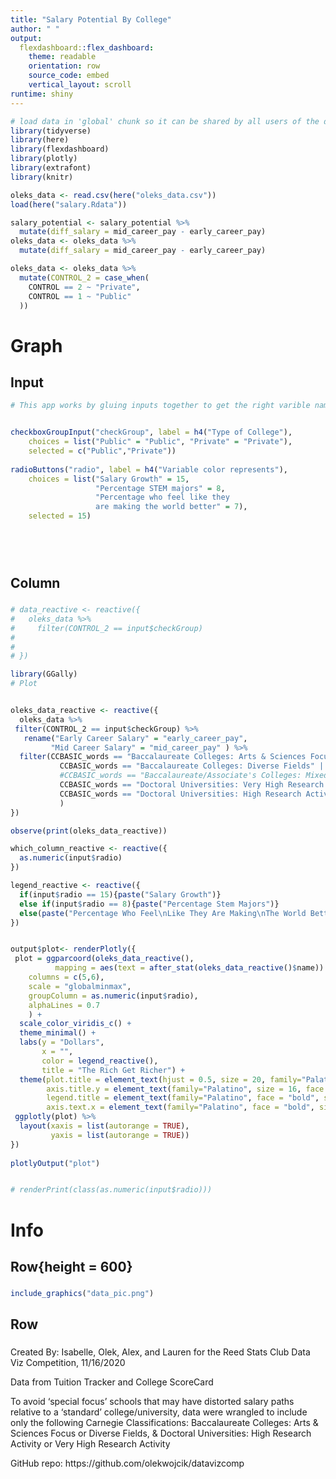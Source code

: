 ```yaml
---
title: "Salary Potential By College"
author: " " 
output: 
  flexdashboard::flex_dashboard:
    theme: readable 
    orientation: row
    source_code: embed
    vertical_layout: scroll 
runtime: shiny
---
```


```r
# load data in 'global' chunk so it can be shared by all users of the dashboard
library(tidyverse)
library(here)
library(flexdashboard)
library(plotly)
library(extrafont)
library(knitr)

```



```r
oleks_data <- read.csv(here("oleks_data.csv"))
load(here("salary.Rdata"))

salary_potential <- salary_potential %>%
  mutate(diff_salary = mid_career_pay - early_career_pay)
oleks_data <- oleks_data %>%
  mutate(diff_salary = mid_career_pay - early_career_pay)

oleks_data <- oleks_data %>%
  mutate(CONTROL_2 = case_when(
    CONTROL == 2 ~ "Private",
    CONTROL == 1 ~ "Public"
  ))
```



Graph 
==================================================================




Input {.sidebar}
--------------------------------------------------------


```r
# This app works by gluing inputs together to get the right varible names


checkboxGroupInput("checkGroup", label = h4("Type of College"), 
    choices = list("Public" = "Public", "Private" = "Private"),
    selected = c("Public","Private"))
                                
radioButtons("radio", label = h4("Variable color represents"),
    choices = list("Salary Growth" = 15, 
                   "Percentage STEM majors" = 8, 
                   "Percentage who feel like they
                   are making the world better" = 7), 
    selected = 15)
                


                                
```

Column{}
------------------------------------------------------

###

```r
  
# data_reactive <- reactive({
#   oleks_data %>%
#     filter(CONTROL_2 == input$checkGroup)
#   
#   
# })

library(GGally)
# Plot


oleks_data_reactive <- reactive({
  oleks_data %>%
 filter(CONTROL_2 == input$checkGroup) %>%
   rename("Early Career Salary" = "early_career_pay",
         "Mid Career Salary" = "mid_career_pay" ) %>%
  filter(CCBASIC_words == "Baccalaureate Colleges: Arts & Sciences Focus" |
           CCBASIC_words == "Baccalaureate Colleges: Diverse Fields" |
           #CCBASIC_words == "Baccalaureate/Associate's Colleges: Mixed Baccalaureate/Associate's" |
           CCBASIC_words == "Doctoral Universities: Very High Research Activity" |
           CCBASIC_words == "Doctoral Universities: High Research Activity"
           )
})

observe(print(oleks_data_reactive))

which_column_reactive <- reactive({
  as.numeric(input$radio)
})

legend_reactive <- reactive({
  if(input$radio == 15){paste("Salary Growth")}
  else if(input$radio == 8){paste("Percentage Stem Majors")}
  else(paste("Percentage Who Feel\nLike They Are Making\nThe World Better")) 
})


output$plot<- renderPlotly({
 plot = ggparcoord(oleks_data_reactive(),
          mapping = aes(text = after_stat(oleks_data_reactive()$name)) , 
    columns = c(5,6),
    scale = "globalminmax",
    groupColumn = as.numeric(input$radio),
    alphaLines = 0.7
    ) +
  scale_color_viridis_c() +
  theme_minimal() +
  labs(y = "Dollars",
       x = "",
       color = legend_reactive(),
       title = "The Rich Get Richer") +
  theme(plot.title = element_text(hjust = 0.5, size = 20, family="Palatino"), 
        axis.title.y = element_text(family="Palatino", size = 16, face = "bold"), 
        legend.title = element_text(family="Palatino", face = "bold", size = 13), 
        axis.text.x = element_text(family="Palatino", face = "bold", size = 14)) 
 ggplotly(plot) %>%
  layout(xaxis = list(autorange = TRUE),
         yaxis = list(autorange = TRUE))
}) 
 
plotlyOutput("plot") 


# renderPrint(class(as.numeric(input$radio)))
```


Info 
=========================================================

Row{height = 600}
------------------------------------------------

### 


```r
include_graphics("data_pic.png")

```



Row{}
-----------------------------------------------

### 
Created By: Isabelle, Olek, Alex, and Lauren for the Reed Stats Club Data Viz Competition, 11/16/2020

Data from Tuition Tracker and College ScoreCard

To avoid 'special focus' schools that may have distorted salary paths relative to a 'standard' college/university, data were wrangled to include only the following Carnegie Classifications: Baccalaureate Colleges: Arts & Sciences Focus or Diverse Fields, & Doctoral Universities: High Research Activity or Very High Research Activity

GitHub repo: https://github.com/olekwojcik/datavizcomp


